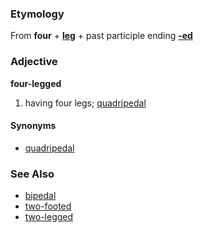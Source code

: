 ===Etymology===
From '''four''' + '''[[leg]]''' + past participle ending '''[[-ed]]'''

===Adjective===
'''four-legged'''

# having four legs; [[quadripedal]]

====Synonyms====
*[[quadripedal]]

===See Also===
*[[bipedal]]
*[[two-footed]]
*[[two-legged]]